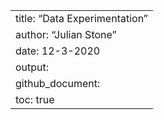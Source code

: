 ---
title: "Data Experimentation"
author: "Julian Stone"
date: 12-3-2020
output:
  github_document:
    toc: true
---